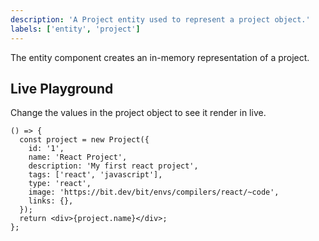 ```yaml
---
description: 'A Project entity used to represent a project object.'
labels: ['entity', 'project']
---
```



The entity component creates an in-memory representation of a project.

## Live Playground

Change the values in the project object to see it render in live.

```tsx live
() => {
  const project = new Project({
    id: '1',
    name: 'React Project',
    description: 'My first react project',
    tags: ['react', 'javascript'],
    type: 'react',
    image: 'https://bit.dev/bit/envs/compilers/react/~code',
    links: {},
  });
  return <div>{project.name}</div>;
};
```

